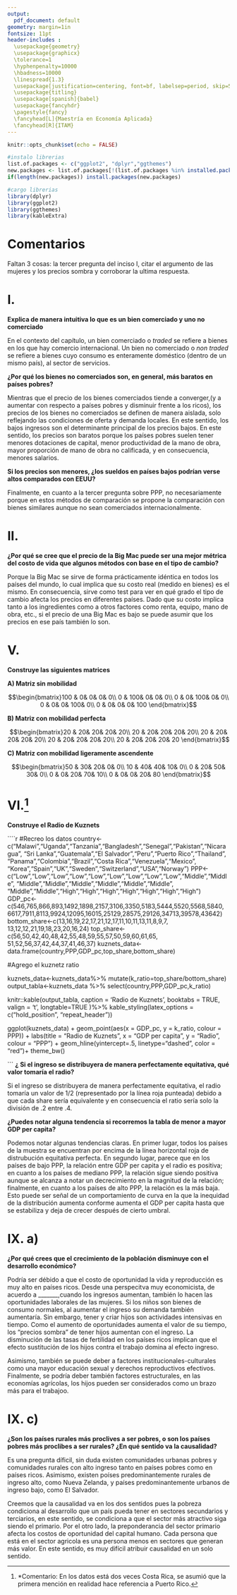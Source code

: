 ```yaml
---
output:
  pdf_document: default
geometry: margin=1in
fontsize: 11pt
header-includes :
  \usepackage{geometry}
  \usepackage{graphicx}
  \tolerance=1
  \hyphenpenalty=10000
  \hbadness=10000
  \linespread{1.3}
  \usepackage[justification=centering, font=bf, labelsep=period, skip=5pt]{caption} 
  \usepackage{titling}
  \usepackage[spanish]{babel}
  \usepackage{fancyhdr}
  \pagestyle{fancy}
  \fancyhead[L]{Maestría en Economía Aplicada}
  \fancyhead[R]{ITAM}
---
```

\begin{titlepage}
\begin{center}

\textsc{\Large Instituto Tecnológico Autónomo de México}\\[2em]

\textbf{\LARGE Bienestar y Política Social}\\[2em]


\textsc{\LARGE }\\[1em]


\textsc{\large Tarea 1 }\\[1em]

\textsc{\LARGE }\\[1em]

\textsc{\large }\\[1em]
\textsc{\LARGE }\\[1em]
\textsc{\LARGE }\\[1em]

\textsc{\large }\\[1em]
\textsc{\LARGE }\\[1em]

\textsc{\LARGE Dra. Araceli Ortega Díaz}\\[1em]

\textsc{\LARGE }\\[1em]
\textsc{\LARGE }\\[1em]

\textsc{\LARGE Marco Antonio Ramos Juárez}\\[1em]

\textsc{\large 142244}\\[1em]

\textsc{\LARGE Mayra Samantha Cervantes Bravo}\\[1em]

\textsc{\large 141371}\\[1em]

\textsc{\LARGE Cynthia Raquel Valdivia Tirado }\\[1em]

\textsc{\large 81358}\\[1em]

\end{center}

\vspace*{\fill}
\textsc{Ciudad de México \hspace*{\fill} 2021}

\end{titlepage}


\newpage


\tableofcontents

\newpage

```r
knitr::opts_chunk$set(echo = FALSE)

#instalo librerias
list.of.packages <- c("ggplot2", "dplyr","ggthemes")
new.packages <- list.of.packages[!(list.of.packages %in% installed.packages()[,"Package"])]
if(length(new.packages)) install.packages(new.packages)

#cargo librerias
library(dplyr)
library(ggplot2)
library(ggthemes)
library(kableExtra)
```

# Comentarios

Faltan 3 cosas: la tercer pregunta del inciso I, citar el argumento de las mujeres y los precios sombra y corroborar la ultima respuesta.

# I.

**Explica de manera intuitiva lo que es un bien comerciado y uno no comerciado**

En el contexto del capítulo, un bien comerciado o *traded* se refiere a bienes en los que hay comercio internacional. Un bien no comerciado o *non traded* se refiere a bienes cuyo consumo es enteramente doméstico (dentro de un mismo país), al sector de servicios. 

**¿Por qué los bienes no comerciados son, en general, más baratos en países pobres?**

Mientras que el precio de los bienes comerciados tiende a converger,(y a aumentar con respecto a países pobres y disminuir frente a los ricos), los precios de los bienes no comerciados se definen de manera aislada, solo reflejando las condiciones de oferta y demanda locales. En este sentido, los bajos ingresos son el determinante principal de los precios bajos. En este sentido, los precios son baratos porque los países pobres suelen tener menores dotaciones de capital, menor productividad de la mano de obra, mayor proporción de mano de obra no calificada, y en consecuencia, menores salarios. 

**Si los precios son menores, ¿los sueldos en países bajos podrían verse altos comparados con EEUU?**

Finalmente, en cuanto a la tercer pregunta sobre PPP, no necesariamente porque en estos métodos de comparación se propone la comparación con bienes similares aunque no sean comerciados internacionalmente.

# II.

**¿Por qué se cree que el precio de la Big Mac puede ser una mejor métrica del costo de vida que algunos métodos con base en el tipo de cambio?**

Porque la Big Mac se sirve de forma prácticamente idéntica en todos los países del mundo, lo cual implica que su costo real (medido en bienes) es el mismo. En consecuencia, sirve como test para ver en qué grado el tipo de cambio afecta los precios en diferentes países.  Dado que su costo implica tanto a los ingredientes como a otros factores como renta, equipo, mano de obra, etc., si el precio de una Big Mac es bajo se puede asumir que los precios en ese país también lo son. 


# V.

**Construye las siguientes matrices**

**A) Matriz sin mobilidad**

$$\begin{bmatrix}100 & 0& 0& 0& 0\\
0 & 100& 0& 0& 0\\
0 & 0& 100& 0& 0\\
0 & 0& 0& 100& 0\\
0 & 0& 0& 0& 100
\end{bmatrix}$$



**B) Matriz con mobilidad perfecta**

$$\begin{bmatrix}20 & 20& 20& 20& 20\\
20 & 20& 20& 20& 20\\
20 & 20& 20& 20& 20\\
20 & 20& 20& 20& 20\\
20 & 20& 20& 20& 20
\end{bmatrix}$$


**C) Matriz con mobilidad ligeramente ascendente**


$$\begin{bmatrix}50 & 30& 20& 0& 0\\
10 & 40& 40& 10& 0\\
0 & 20& 50& 30& 0\\
0 & 0& 20& 70& 10\\
0 & 0& 0& 20& 80
\end{bmatrix}$$

# VI.^[*Comentario: En los datos está dos veces Costa Rica, se asumió que la primera mención en realidad hace referencia a Puerto Rico.]

**Construye el Radio de Kuznets**

````r
#Recreo los datos
country<-c("Malawi","Uganda","Tanzania","Bangladesh","Senegal","Pakistan","Nicaragua",
"Sri Lanka","Guatemala","El Salvador","Peru","Puerto Rico","Thailand",
"Panama","Colombia","Brazil","Costa Rica","Venezuela","Mexico",
"Korea","Spain","UK","Sweden","Switzerland","USA","Norway")
PPP<-c("Low","Low","Low","Low","Low","Low","Low","Low","Low","Middle","Middle",
       "Middle","Middle","Middle","Middle","Middle","Middle",
       "Middle","Middle","High","High","High","High","High","High","High")
GDP_pc<-c(546,765,866,893,1492,1898,2157,3106,3350,5183,5444,5520,5568,5840,
          6617,7911,8113,9924,12095,16015,25129,28575,29126,34713,39578,43642)
bottom_share<-c(13,16,19,22,17,21,12,17,11,10,11,13,11,8,9,7,
                13,12,12,21,19,18,23,20,16,24)
top_share<-c(56,50,42,40,48,42,55,48,59,55,57,50,59,60,61,65,
             51,52,56,37,42,44,37,41,46,37)
kuznets_data<-data.frame(country,PPP,GDP_pc,top_share,bottom_share)

#Agrego el kuznetz ratio

kuznets_data<-kuznets_data%>% mutate(k_ratio=top_share/bottom_share)
output_tabla<-kuznets_data %>% select(country,PPP,GDP_pc,k_ratio)

knitr::kable(output_tabla,
  caption = 'Radio de Kuznets',
  booktabs = TRUE, valign = 't', longtable=TRUE
)%>%
  kable_styling(latex_options = c("hold_position", "repeat_header"))


ggplot(kuznets_data) +
  geom_point(aes(x = GDP_pc, y = k_ratio, colour = PPP)) +
  labs(title = "Radio de Kuznets",
       x = "GDP per capita",
       y = "Radio",
       colour = "PPP") + geom_hline(yintercept=.5, linetype="dashed", color = "red")+
  theme_bw()

```
**¿ Si el ingreso se distribuyera de manera perfectamente equitativa, qué valor tomaría el radio?**

Si el ingreso se distribuyera de manera perfectamente equitativa, el radio tomaría un valor de 1/2 (representado por la línea roja punteada) debido a que cada share sería equivalente y en consecuencia el ratio sería solo la división de .2 entre .4.

**¿Puedes notar alguna tendencia si recorremos la tabla de menor a mayor GDP per capita?**

Podemos notar algunas tendencias claras. En primer lugar, todos los países de la muestra se encuentran por encima de la línea horizontal roja de distrubución equitativa perfecta. En segundo lugar, parece que en los países de bajo PPP, la relación entre GDP per capita y el radio es positiva; en cuanto a los países de mediano PPP, la relación sigue siendo positiva aunque se alcanza a notar un decrecimiento en la magnitud de la relación; finalmente, en cuanto a los países de alto PPP, la relación es la más baja. Esto puede ser señal de un comportamiento de curva en la que la inequidad de la distribución aumenta conforme aumenta el GDP per capita hasta que se estabiliza y deja de crecer después de cierto umbral.


# IX. a)

**¿Por qué crees que el crecimiento de la población disminuye con el desarrollo económico?**

Podría ser débido a que el costo de oportunidad la vida y reproducción es muy alto en países ricos. Desde una perspecitva muy economicista, de acuerdo a  _______,cuando los ingresos aumentan, también lo hacen las oportunidades laborales de las mujeres. Si los niños son bienes de consumo normales, al aumentar el ingreso su demanda también aumentaría. Sin embargo, tener y criar hijos son actividades intensivas en tiempo. Como el aumento de oportunidades aumenta el valor de su tiempo, los “precios sombra” de tener hijos aumentan con el ingreso. La disminución de las tasas de fertilidad en los países ricos implican que el efecto sustitución de los hijos contra el trabajo domina al efecto ingreso.

Asimismo, también se puede deber a factores institucionales-culturales como una mayor educación sexual y derechos reproductivos efectivos. Finalmente, se podría deber también factores estructurales, en las economías agrícolas, los hijos pueden ser considerados como un brazo más para el trabajoo.


# IX. c)

**¿Son los países rurales más proclives a ser pobres, o son los países pobres más proclibes a ser rurales? ¿En qué sentido va la causalidad?**

Es una pregunta díficil, sin duda existen comunidades urbanas pobres y comunidades rurales con alto ingreso tanto en países pobres como en países ricos. Asimismo, existen poíses predominantemente rurales de ingreso alto, como Nueva Zelanda, y países predominantemente urbanos de ingreso bajo, como El Salvador. 

Creemos que la causalidad va en los dos sentidos pues la pobreza condiciona al desarrollo que un país pueda tener en sectores secundarios y terciarios, en este sentido, se condiciona a que el sector más atractivo siga siendo el primario. Por el otro lado, la preponderancia del sector primario afecta los costos de oportunidad del capital humano.  Cada persona que está en el sector agricola es una persona menos en sectores que generan más valor. En este sentido, es muy difícil atribuir causalidad en un solo sentido.





